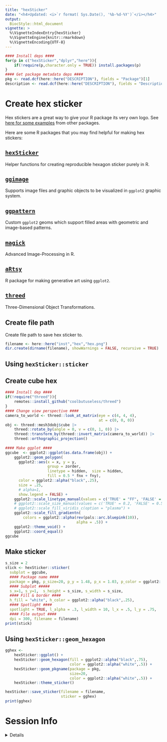 ```yaml
---
title: "hexSticker"
date: "<h4>Updated: <i>`r format( Sys.Date(), '%b-%d-%Y')`</i></h4>"
output:
  BiocStyle::html_document
vignette: >
  %\VignetteIndexEntry{hexSticker}
  %\VignetteEngine{knitr::rmarkdown}
  %\VignetteEncoding{UTF-8}
---
```


```r
#### Install deps ####
for(p in c("hexSticker","dplyr","here")){
    if(!require(p,character.only = TRUE)) install.packages(p)     
}
#### Get package metadata deps ####
pkg <- read.dcf(here::here("DESCRIPTION"), fields = "Package")[1]
description <- read.dcf(here::here("DESCRIPTION"), fields = "Description")[1]
```

# Create hex sticker

Hex stickers are a great way to give your R package its very own logo. 
See [here for some examples](http://hexb.in/) from other packages. 

Here are some R packages that you may find helpful for making hex stickers:

## [`hexSticker`](https://github.com/GuangchuangYu/hexSticker)  
Helper functions for creating reproducible hexagon sticker purely in R.

## [`ggimage`](https://github.com/GuangchuangYu/ggimage) 
Supports image files and graphic objects to be visualized in `ggplot2` graphic system.

## [`ggpattern`](https://coolbutuseless.github.io/package/ggpattern/)
Custom `ggplot2` geoms which support filled areas with geometric and image-based patterns.

## [`magick`](https://cran.r-project.org/web/packages/magick/vignettes/intro.html)
Advanced Image-Processing in R.

## [`aRtsy`](https://github.com/koenderks/aRtsy)
R package for making generative art using `ggplot2`.

## [`threed`](https://github.com/coolbutuseless/threed)
Three-Dimensional Object Transformations.

## Create file path

Create file path to save hex sticker to.

```r
filename <- here::here("inst","hex","hex.png")
dir.create(dirname(filename), showWarnings = FALSE, recursive = TRUE)
```


## Using `hexSticker::sticker`
## Create cube hex

```r
#### Install dep ####
if(!require("threed")){
    remotes::install_github("coolbutuseless/threed")
}
#### Change view perspective ####
camera_to_world <- threed::look_at_matrix(eye = c(4, 4, 4), 
                                          at = c(0, 0, 0)) 
obj <- threed::mesh3dobj$cube |>
    threed::rotate_by(angle = 0, v = c(0, 1, 0)) |>
    threed::transform_by(threed::invert_matrix(camera_to_world)) |>
    threed::orthographic_projection()
    
#### Make ggplot ####
ggcube  <- ggplot2::ggplot(as.data.frame(obj)) + 
    ggplot2::geom_polygon(
      ggplot2::aes(x = x, y = y, 
                   group = zorder, 
                   linetype = hidden,  size = hidden,
                   fill = 0.5 * fnx + fny), 
      color = ggplot2::alpha("black",.25),
      size = .25, 
      # alpha=1,
      show.legend = FALSE) +
    ggplot2::scale_linetype_manual(values = c('TRUE' = "FF", 'FALSE' = 'solid')) +
    # ggplot2::scale_size_manual(values = c('TRUE' = 0.2, 'FALSE' = 0.5)) +
    # ggplot2::scale_fill_viridis_c(option = "plasma") + 
    ggplot2::scale_fill_gradientn(
        colors = ggplot2::alpha(rev(pals::arc.bluepink(10)), 
                                alpha = .5)) + 
    ggplot2::theme_void() + 
    ggplot2::coord_equal()
ggcube
```

## Make sticker 

```r
s_size = 2
stick <- hexSticker::sticker( 
  subplot = ggcube,
  #### Package name ####
  package = pkg, p_size=20, p_y = 1.48, p_x = 1.03, p_color = ggplot2::alpha("blue",.5),
  #### Subplot #####
  s_x=1, s_y=1,  s_height = s_size, s_width = s_size,
  #### Fill & border ####
  h_fill = "white", h_color = ggplot2::alpha("black",.25),
  #### Spotlight ####
  spotlight = TRUE, l_alpha = .3, l_width = 10, l_x = .5, l_y = .75,
  #### File output ####
  dpi = 300, filename = filename)
print(stick)
```


## Using `hexSticker::geom_hexagon`

```r
gghex <- 
    hexSticker::ggplot() +
    hexSticker::geom_hexagon(fill = ggplot2::alpha("black",.75), 
                             color = ggplot2::alpha("white",.5)) +
    hexSticker::geom_pkgname(package = pkg, 
                             size=20, 
                             color = ggplot2::alpha("white",.5)) +
    hexSticker::theme_sticker()  

hexSticker::save_sticker(filename = filename,
                         sticker = gghex)
print(gghex)
```


# Session Info 

<details> 

```r
utils::sessionInfo()
```

</details>  
